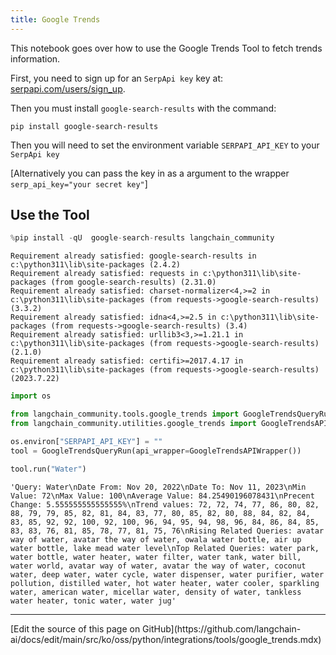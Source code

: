 ```yaml
---
title: Google Trends
---
```


This notebook goes over how to use the Google Trends Tool to fetch trends information.

First, you need to sign up for an `SerpApi key` key at: [serpapi.com/users/sign_up](https://serpapi.com/users/sign_up).

Then you must install `google-search-results` with the command:

`pip install google-search-results`

Then you will need to set the environment variable `SERPAPI_API_KEY` to your `SerpApi key`

[Alternatively you can pass the key in as a argument to the wrapper `serp_api_key="your secret key"`]

## Use the Tool

```python
%pip install -qU  google-search-results langchain_community
```

```output
Requirement already satisfied: google-search-results in c:\python311\lib\site-packages (2.4.2)
Requirement already satisfied: requests in c:\python311\lib\site-packages (from google-search-results) (2.31.0)
Requirement already satisfied: charset-normalizer<4,>=2 in c:\python311\lib\site-packages (from requests->google-search-results) (3.3.2)
Requirement already satisfied: idna<4,>=2.5 in c:\python311\lib\site-packages (from requests->google-search-results) (3.4)
Requirement already satisfied: urllib3<3,>=1.21.1 in c:\python311\lib\site-packages (from requests->google-search-results) (2.1.0)
Requirement already satisfied: certifi>=2017.4.17 in c:\python311\lib\site-packages (from requests->google-search-results) (2023.7.22)
```

```python
import os

from langchain_community.tools.google_trends import GoogleTrendsQueryRun
from langchain_community.utilities.google_trends import GoogleTrendsAPIWrapper

os.environ["SERPAPI_API_KEY"] = ""
tool = GoogleTrendsQueryRun(api_wrapper=GoogleTrendsAPIWrapper())
```

```python
tool.run("Water")
```

```output
'Query: Water\nDate From: Nov 20, 2022\nDate To: Nov 11, 2023\nMin Value: 72\nMax Value: 100\nAverage Value: 84.25490196078431\nPrecent Change: 5.555555555555555%\nTrend values: 72, 72, 74, 77, 86, 80, 82, 88, 79, 79, 85, 82, 81, 84, 83, 77, 80, 85, 82, 80, 88, 84, 82, 84, 83, 85, 92, 92, 100, 92, 100, 96, 94, 95, 94, 98, 96, 84, 86, 84, 85, 83, 83, 76, 81, 85, 78, 77, 81, 75, 76\nRising Related Queries: avatar way of water, avatar the way of water, owala water bottle, air up water bottle, lake mead water level\nTop Related Queries: water park, water bottle, water heater, water filter, water tank, water bill, water world, avatar way of water, avatar the way of water, coconut water, deep water, water cycle, water dispenser, water purifier, water pollution, distilled water, hot water heater, water cooler, sparkling water, american water, micellar water, density of water, tankless water heater, tonic water, water jug'
```

---

<Callout icon="pen-to-square" iconType="regular">
  [Edit the source of this page on GitHub](https://github.com/langchain-ai/docs/edit/main/src/ko/oss/python/integrations/tools/google_trends.mdx)
</Callout>
